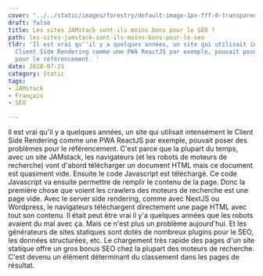 ```yaml
---
cover: "../../static/images/forestry/default-image-1px-fff-0-transparent.png"
draft: false
title: Les sites JAMstack sont-ils moins bons pour le SEO ?
path: les-sites-jamstack-sont-ils-moins-bons-pour-le-seo
tldr: 'Il est vrai qu''il y a quelques années, un site qui utilisait intensément le
  Client Side Rendering comme une PWA ReactJS par exemple, pouvait poser des problèmes
  pour le référencement. '
date: 2020-07-21
category: Static
tags:
- JAMstack
- Français
- SEO

---
```

Il est vrai qu'il y a quelques années, un site qui utilisait intensément le Client Side Rendering comme une PWA ReactJS par exemple, pouvait poser des problèmes pour le référencement. C'est parce que la plupart du temps, avec un site JAMstack, les navigateurs (et les robots de moteurs de recherche) vont d'abord télécharger un document HTML mais ce document est quasiment vide. Ensuite le code Javascript est téléchargé. Ce code Javascript va ensuite permettre de remplir le contenu de la page. Donc la première chose que voient les crawlers des moteurs de recherche est une page vide. Avec le server side rendering, comme avec NextJS ou Wordpress, le navigateurs téléchargent directement une page HTML avec tout son contenu. Il était peut être vrai il y'a quelques années que les robots avaient du mal avec ça. Mais ce n'est plus un problème aujourd'hui. Et les générateurs de sites statiques sont dotés de nombreux plugins pour le SEO, les données structurées, etc. Le chargement très rapide des pages d'un site statique offre un gros bonus SEO chez la plupart des moteurs de recherche. C'est devenu un élément déterminant du classement dans les pages de résultat.